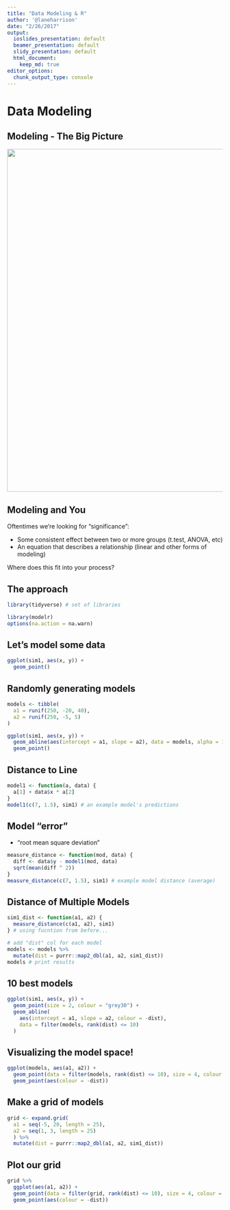 ```yaml
---
title: "Data Modeling & R"
author: '@laneharrison'
date: "2/26/2017"
output:
  ioslides_presentation: default
  beamer_presentation: default
  slidy_presentation: default
  html_document:
    keep_md: true
editor_options:
  chunk_output_type: console
---
```


# Data Modeling

## Modeling - The Big Picture

<img src="data-science-model.png" width="800px" />

## Modeling and You

Oftentimes we're looking for "significance":

- Some consistent effect between two or more groups (t.test, ANOVA, etc)
- An equation that describes a relationship (linear and other forms of modeling)

Where does this fit into your process?

## The approach

```r
library(tidyverse) # set of libraries

library(modelr)
options(na.action = na.warn)
```

## Let's model some data

```r
ggplot(sim1, aes(x, y)) + 
  geom_point()
```


## Randomly generating models
```r
models <- tibble(
  a1 = runif(250, -20, 40),
  a2 = runif(250, -5, 5)
)

ggplot(sim1, aes(x, y)) + 
  geom_abline(aes(intercept = a1, slope = a2), data = models, alpha = 1/4) +
  geom_point() 
```


## Distance to Line


```r
model1 <- function(a, data) {
  a[1] + data$x * a[2]
}
model1(c(7, 1.5), sim1) # an example model's predictions
```

## Model "error"

- "root mean square deviation"

```r
measure_distance <- function(mod, data) {
  diff <- data$y - model1(mod, data)
  sqrt(mean(diff ^ 2))
}
measure_distance(c(7, 1.5), sim1) # example model distance (average)
```

## Distance of Multiple Models

```r
sim1_dist <- function(a1, a2) {
  measure_distance(c(a1, a2), sim1)
} # using fucntion from before... 

# add "dist" col for each model
models <- models %>% 
  mutate(dist = purrr::map2_dbl(a1, a2, sim1_dist))
models # print results
```

## 10 best models

```r
ggplot(sim1, aes(x, y)) + 
  geom_point(size = 2, colour = "grey30") + 
  geom_abline(
    aes(intercept = a1, slope = a2, colour = -dist), 
    data = filter(models, rank(dist) <= 10)
  )
```

## Visualizing the model space!

```r
ggplot(models, aes(a1, a2)) +
  geom_point(data = filter(models, rank(dist) <= 10), size = 4, colour = "red") +
  geom_point(aes(colour = -dist))
```

## Make a grid of models
```r
grid <- expand.grid(
  a1 = seq(-5, 20, length = 25),
  a2 = seq(1, 3, length = 25)
  ) %>% 
  mutate(dist = purrr::map2_dbl(a1, a2, sim1_dist))
```

## Plot our grid 
```r
grid %>% 
  ggplot(aes(a1, a2)) +
  geom_point(data = filter(grid, rank(dist) <= 10), size = 4, colour = "red") +
  geom_point(aes(colour = -dist)) 
```






